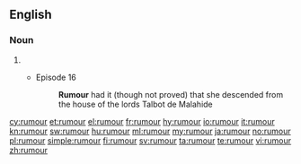 ==English==

===Noun===
{{en-noun|rumours|-}}

# {{alternative spelling of|[[rumor]]}}
#* {{RQ:Ulysses}} Episode 16
#*: '''Rumour''' had it (though not proved) that she descended from the house of the lords Talbot de Malahide

[[cy:rumour]]
[[et:rumour]]
[[el:rumour]]
[[fr:rumour]]
[[hy:rumour]]
[[io:rumour]]
[[it:rumour]]
[[kn:rumour]]
[[sw:rumour]]
[[hu:rumour]]
[[ml:rumour]]
[[my:rumour]]
[[ja:rumour]]
[[no:rumour]]
[[pl:rumour]]
[[simple:rumour]]
[[fi:rumour]]
[[sv:rumour]]
[[ta:rumour]]
[[te:rumour]]
[[vi:rumour]]
[[zh:rumour]]